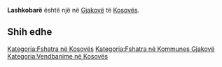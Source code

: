 {{Fshat në 
 | Emri                = Lashkobarë
 | EmriAlt                = 
 | NAME_SHORT_FORM=      
 | NAME_GENERIC=      
 | NAME_SORT_NAME_RO=      LASHKOBARE
 | FULL_NAME_RO = Lashkobarë
 | FULL_NAME_ND_RO=Lashkobare
 | SORT_NAME_RG=LASHKOBARE
 | FULL_NAME_RG=Lashkobarë
 | FULL_NAME_ND_RG=Lashkobare
 | SRP_NAME_SHORT_FORM=      
 | SRP_NAME_GENERIC=      
 | SRP_NAME_SORT_NAME_RO=      
 | SRP_FULL_NAME_RO = 
 | SRP_FULL_NAME_ND_RO=
 | SRP_SORT_NAME_RG=
 | SRP_FULL_NAME_RG=
 | SRP_FULL_NAME_ND_RG=
 | Emri (Rasa dhanore) = 
 | Figura              = 
 | Shteti              = Kosovo
 | Komuna              = Gjakovë
 | Kodi postar         = 
 | Sipërfaqja          = 

 | Popullsia           = 

 | Regj. i popullsisë  = 
 | Dend. e popullsisë  = 
 | Faqja zyrtare       = 
 <!--- Koordinatat ----> 
 | Gjerësia            = 42.394444
 | Gjatësia            = 21.1225
 | Lartësia            = 
}}
'''Lashkobarë''' është një [[]] në [[Gjakovë]] të [[Kosovës]].

<!-- == Gjeografia == -->
<!-- == Historia == -->
<!-- == Demografia == -->
== Shih edhe ==
{{Komuna Gjakovë}}
{{Kosovo-Administrata-Cung}}

[[Kategoria:Fshatra në Kosovës]]
[[Kategoria:Fshatra në Kommunes Gjakovë]]
[[Kategoria:Vendbanime në Kosovës]]